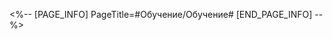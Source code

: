 <%-- [PAGE_INFO]
PageTitle=#Обучение/Обучение#
[END_PAGE_INFO] --%>
{{Обучение
|сортировка   = 981301
|название     = Обучение
|подназвание  = 
|тип          = 
|статья       = 
|изображение1 = Обучение Обучение 1.png
|текст1       = Когда появляется подсказка, нажимайте и удерживайте {{Цвет|Выделенный|({{tt|экран|on mobile}}/{{tt|кнопку|on controller}}/{{tt|пробел|on keyboard}})}} в соответствии с ритмом.
}}